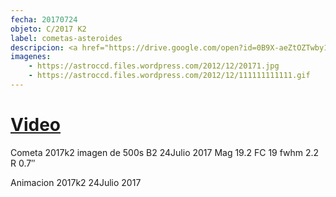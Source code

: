 ```yaml
---
fecha: 20170724
objeto: C/2017 K2
label: cometas-asteroides
descripcion: <a href="https://drive.google.com/open?id=0B9X-aeZtOZTwby1Kc05SZnhQMnc">Video</a>
imagenes:
	- https://astroccd.files.wordpress.com/2012/12/20171.jpg
	- https://astroccd.files.wordpress.com/2012/12/111111111111.gif
---
```


# <a href="https://drive.google.com/open?id=0B9X-aeZtOZTwby1Kc05SZnhQMnc">Video</a>
<Imagen src="https://astroccd.files.wordpress.com/2012/12/20171.jpg" />

Cometa 2017k2 imagen de 500s B2 24Julio 2017 Mag 19.2 FC 19 fwhm 2.2 R 0.7″
<Imagen src="https://astroccd.files.wordpress.com/2012/12/111111111111.gif" />

Animacion 2017k2 24Julio 2017